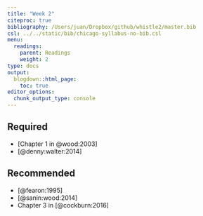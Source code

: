 ```yaml
---
title: "Week 2"
citeproc: true
bibliography: /Users/juan/Dropbox/github/whistle2/master.bib
csl: ../../static/bib/chicago-syllabus-no-bib.csl
menu: 
  readings:
    parent: Readings
    weight: 2
type: docs
output:
  blogdown::html_page:
    toc: true
editor_options: 
  chunk_output_type: console
---
```



## Required

- [Chapter 1 in @wood:2003]
- [@denny:walter:2014]


## Recommended


- [@fearon:1995]
- [@sanin:wood:2014]
- Chapter 3 in [@cockburn:2016]